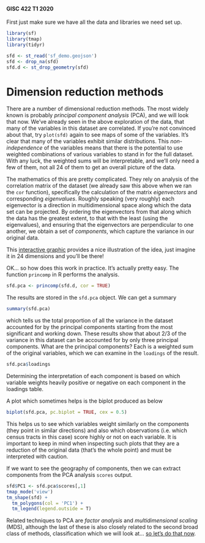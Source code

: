 #### GISC 422 T1 2020
First just make sure we have all the data and libraries we need set up.
```r
library(sf)
library(tmap)
library(tidyr)

sfd <- st_read('sf_demo.geojson')
sfd <- drop_na(sfd)
sfd.d <- st_drop_geometry(sfd)
```
# Dimension reduction methods
There are a number of dimensional reduction methods. The most widely known is probably *principal component analysis* (PCA), and we will look that now. We've already seen in the above exploration of the data, that many of the variables in this dataset are correlated. If you're not convinced about that, try `plot(sfd)` again to see maps of some of the variables. It's clear that many of the variables exhibit similar distributions. This *non-independence* of the variables means that there is the potential to use weighted combinations of various variables to stand in for the full dataset. With any luck, the weighted sums will be interpretable, and we'll only need a few of them, not all 24 of them to get an overall picture of the data.

The mathematics of this are pretty complicated. They rely on analysis of the correlation matrix of the dataset (we already saw this above when we ran the `cor` function), specifically the calculation of the matrix *eigenvectors* and corresponding *eigenvalues*. Roughly speaking (very roughly) each eigenvector is a direction in multidimensional space along which the data set can be projected. By ordering the eigenvectors from that along which the data has the greatest extent, to that with the least (using the eigenvalues), and ensuring that the eigenvectors are perpendicular to one another, we obtain a set of *components*, which capture the variance in our original data.

This [interactive graphic](https://www.joyofdata.de/public/pca-3d/) provides a nice illustration of the idea, just imagine it in 24 dimensions and you'll be there!

OK... so how does this work in practice. It's actually pretty easy. The function `princomp` in R performs the analysis.
```r
sfd.pca <- princomp(sfd.d, cor = TRUE)
```

The results are stored in the `sfd.pca` object. We can get a summary
```r
summary(sfd.pca)
```

which tells us the total proportion of all the variance in the dataset accounted for by the principal components starting from the most significant and working down. These results show that about 2/3 of the variance in this dataset can be accounted for by only three principal components. What are the principal components? Each is a weighted sum of the original variables, which we can examine in the `loadings` of the result.
```r
sfd.pca$loadings
```

Determining the interpretation of each component is based on which variable weights heavily positive or negative on each component in the loadings table.

A plot which sometimes helps is the biplot produced as below
```r
biplot(sfd.pca, pc.biplot = TRUE, cex = 0.5)
```

This helps us to see which variables weight similarly on the components (they point in similar directions) and also which observations (i.e. which census tracts in this case) score highly or not on each variable. It is important to keep in mind when inspecting such plots that they are a reduction of the original data (that's the whole point) and must be interpreted with caution.

If we want to see the geography of components, then we can extract components from the PCA analysis `scores` output.
```r
sfd$PC1 <- sfd.pca$scores[,1]
tmap_mode('view')
tm_shape(sfd) +
  tm_polygons(col = 'PC1') +
  tm_legend(legend.outside = T)
```

Related techniques to PCA are *factor analysis* and *multidimensional scaling* (MDS), although the last of these is also closely related to the second broad class of methods, classification which we will look at... [so let's do that now](04-classification-and-clustering.md).
